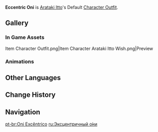 {{Outfit Infobox
|id           = 205700
|image        = <gallery>
Character Arataki Itto Full Wish.png|Wish
Character Arataki Itto Game.png|In Game
</gallery>
|character    = Arataki Itto
|type         = Default
|description  = Itto's outfit. It has an uncommon air of awesomeness about it, and the oni mask worn at the hip is quite imposing indeed — certainly enough to reduce even the naughtiest child of [[Hanamizaka]] to terrified tears.
|obtain       = Unlocked upon obtaining character
}}
'''Eccentric Oni''' is [[Arataki Itto]]'s Default [[Character Outfit]].

==Gallery==
===In Game Assets===
<gallery hideaddbutton="true" captionalign="center">
Item Character Outfit.png|Item
Character Arataki Itto Wish.png|Preview
</gallery>

===Animations===
{{Preview
|size=180px
|file1=Idle Arataki Itto 1
|file2=Idle Arataki Itto 2
|file3=Talent Menu Arataki Itto
|file4=Weapon Menu Arataki Itto
}}

==Other Languages==
{{Other Languages
|en      = Eccentric Oni
|zhs     = 倾奇狂鬼
|zhs_rm  = Qīng qí kuáng guǐ
|zht     = 傾奇狂鬼
|zht_rm  = Qīng qí kuáng guǐ
|zh_tl   = 
|ja      = 傾奇の狂鬼
|ja_rm   = Kabukimono no Kyouki{{Assumed}}
|ja_tl   = Eccentric Mad Oni
|ko      = 유별난 광귀
|ko_rm   = Yubyeolnan Gwanggwi
|ko_tl   = Eccentric Fierce Oni
|es      = Oni excéntrico
|es_tl   = Eccentric Oni
|fr      = Oni excentrique
|fr_tl   = Eccentric Oni
|ru      = Эксцентричный о́ни
|ru_tl   = Eccentric Oni
|th      = โอนิสุดบ้าระห่ำ
|th_rm   = Oni sut baraham
|th_tl   = Most Hot-Tempered Oni
|vi      = Vua Quỷ Siêu Ngầu
|vi_tl   = Super Cool Demon King
|de      = Exzentrischer Oni
|de_tl   = Eccentric Oni
|id      = Eccentric Oni
|pt      = Oni Excêntrico
|pt_tl   = Eccentric Oni
|ja_note = {{w| Kabukimono}} were samurai gangs in Feudal Japan. They attracted attention with their colorful and eye-catching clothes, hairstyles, and eccentric behavior.
}}

==Change History==
{{Change History|2.3}}

==Navigation==
{{Dressing Room Navbox|type=outfit}}

[[pt-br:Oni Excêntrico]]
[[ru:Эксцентричный о́ни]]